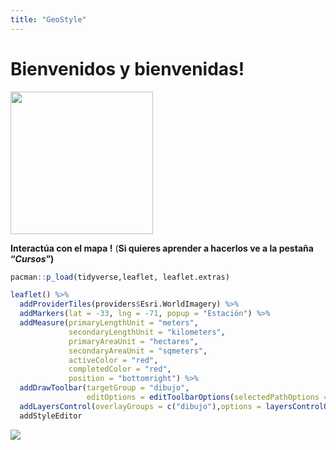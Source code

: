```yaml
---
title: "GeoStyle"
---
```



# Bienvenidos y bienvenidas!

![](images/logo_GS2.png){width="228"}

**Interactúa con el mapa !** (**Si quieres aprender a hacerlos ve a la pestaña "*Cursos*")**\

```r
pacman::p_load(tidyverse,leaflet, leaflet.extras)

leaflet() %>% 
  addProviderTiles(providers$Esri.WorldImagery) %>% 
  addMarkers(lat = -33, lng = -71, popup = "Estación") %>% 
  addMeasure(primaryLengthUnit = "meters",
             secondaryLengthUnit = "kilometers",
             primaryAreaUnit = "hectares",
             secondaryAreaUnit = "sqmeters",
             activeColor = "red",
             completedColor = "red",
             position = "bottomright") %>% 
  addDrawToolbar(targetGroup = "dibujo",
                 editOptions = editToolbarOptions(selectedPathOptions = selectedPathOptions())) %>%
  addLayersControl(overlayGroups = c("dibujo"),options = layersControlOptions(collapsed = FALSE)) %>%
  addStyleEditor

```

![](images/ndvi_rm.gif)
